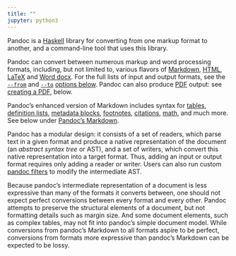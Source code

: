 ---
title: ""
jupyter: python3
---

Pandoc is a [Haskell](https://www.haskell.org/) library for converting from one markup format to another, and a command-line tool that uses this library.

Pandoc can convert between numerous markup and word processing formats, including, but not limited to, various flavors of [Markdown](https://daringfireball.net/projects/markdown/), [HTML](https://www.w3.org/html/), [LaTeX](https://www.latex-project.org/) and [Word docx](https://en.wikipedia.org/wiki/Office_Open_XML). For the full lists of input and output formats, see the [`--from`](https://pandoc.org/MANUAL.html#option--from) and [`--to`](https://pandoc.org/MANUAL.html#option--to) [options below](https://pandoc.org/MANUAL.html#general-options). Pandoc can also produce [PDF](https://www.adobe.com/pdf/) output: see [creating a PDF](https://pandoc.org/MANUAL.html#creating-a-pdf), below.

Pandoc's enhanced version of Markdown includes syntax for [tables](https://pandoc.org/MANUAL.html#tables), [definition lists](https://pandoc.org/MANUAL.html#definition-lists), [metadata blocks](https://pandoc.org/MANUAL.html#metadata-blocks), [footnotes](https://pandoc.org/MANUAL.html#footnotes), [citations](https://pandoc.org/MANUAL.html#citations), [math](https://pandoc.org/MANUAL.html#math), and much more. See below under [Pandoc's Markdown](https://pandoc.org/MANUAL.html#pandocs-markdown).

Pandoc has a modular design: it consists of a set of readers, which parse text in a given format and produce a native representation of the document (an *abstract syntax tree* or AST), and a set of writers, which convert this native representation into a target format. Thus, adding an input or output format requires only adding a reader or writer. Users can also run custom [pandoc filters](https://pandoc.org/filters.html) to modify the intermediate AST.

Because pandoc's intermediate representation of a document is less expressive than many of the formats it converts between, one should not expect perfect conversions between every format and every other. Pandoc attempts to preserve the structural elements of a document, but not formatting details such as margin size. And some document elements, such as complex tables, may not fit into pandoc's simple document model. While conversions from pandoc's Markdown to all formats aspire to be perfect, conversions from formats more expressive than pandoc's Markdown can be expected to be lossy.
